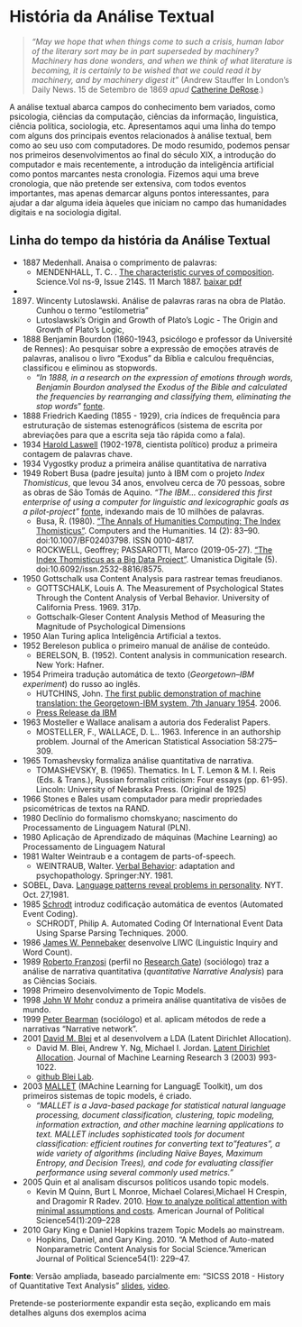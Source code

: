 # História da Análise Textual
  
  > _“May we hope that when things come to such a crisis, human labor of the literary sort may be in part superseded by machinery? Machinery has done wonders, and when we think of what literature is becoming, it is certainly to be wished that we could read it by machinery, and by machinery digest it”_ (Andrew Stauffer In London’s Daily News.  15 de Setembro de 1869 _apud_ [Catherine DeRose](https://orderofm.com/conversation/from-victorian-novels-to-data-visualization-a-conversation-with-catherine-derose/).)

A análise textual abarca campos do conhecimento bem variados, como psicologia, ciências da computação, ciências da informação, linguística, ciência política, sociologia, etc. Apresentamos aqui uma linha do tempo com alguns dos principais eventos relacionados à análise textual, bem como ao seu uso com computadores.
De modo resumido, podemos pensar nos primeiros desenvolvimentos ao final do século XIX, a introdução do computador e mais recentemente, a introdução da inteligência artificial como pontos marcantes nesta cronologia. Fizemos aqui uma breve cronologia, que não pretende ser extensiva, com todos eventos importantes, mas apenas demarcar alguns pontos interessantes, para ajudar a dar alguma ideia àqueles que iniciam no campo das humanidades digitais e na sociologia digital.

## Linha do tempo da história da Análise Textual
<!-- https://youtu.be/-FV5NF5E5ws?t=361 06:00-->
- 1887 Medenhall. Anaisa o comprimento de palavras:
  -  MENDENHALL, T. C. . [The characteristic curves of composition](https://science.sciencemag.org/content/ns-9/214S/237).
Science.Vol ns-9, Issue 214S. 11 March 1887. [baixar pdf](https://www.jstor.org/stable/pdf/1764604.pdf)
<!---31:15
https://heibox.uni-heidelberg.de/d/1c606b33d5/files/?p=%2FDr.%20Christof%20Sch%C3%B6ch%3A%20The%20Convergence%20of%20Quantitative%20and%20Qualitative%20Approaches%2FSch%C3%B6ch.mp4
-->
- 1897. Wincenty Lutoslawski. Análise de palavras raras na obra de Platão. Cunhou o termo "estilometria"
  - Lutoslawski's Origin and Growth of Plato's Logic - The Origin and Growth of Plato's Logic, 
- 1888 Benjamin Bourdon (1860-1943, psicólogo e professor da Université de Rennes): Ao pesquisar sobre a expressão de emoções através de palavras, analisou o livro "Exodus" da Bíblia e calculou frequências, classificou e eliminou as stopwords. 
  - "_In 1888, in a research on the expression of emotions through words, Benjamin Bourdon analysed the Exodus of the Bible and calculated the frequencies by rearranging and classifying them, eliminating the stop words_" [fonte]( https://books.google.com.br/books?id=nzMLEAAAQBAJ&pg=PA4&lpg=PA4&dq=In+1888,+in+a+research+on+the+expression+of+emotions+through+words,+Benjamin+Bourdon+analysed+the+Exodus+of+the+Bible+and+calculated+the+frequencies+by+rearranging+and+classifying+them,+eliminating+the+stop+words&source=bl&ots=LDUsl7XepV&sig=ACfU3U0IGaiU6KIXVMvpTXGZttSDeazH7g&hl=pt-BR&sa=X&ved=2ahUKEwiF_fWJzanvAhXLILkGHXiyDSkQ6AEwAHoECAUQAw#v=onepage&q=In%201888%2C%20in%20a%20research%20on%20the%20expression%20of%20emotions%20through%20words%2C%20Benjamin%20Bourdon%20analysed%20the%20Exodus%20of%20the%20Bible%20and%20calculated%20the%20frequencies%20by%20rearranging%20and%20classifying%20them%2C%20eliminating%20the%20stop%20words&f=false).
- 1888 Friedrich Kaeding (1855 - 1929), cria índices de frequência para estruturação de sistemas estenográficos (sistema de escrita por abreviações para que a escrita seja tão rápida como a fala).
- 1934 [Harold Laswell](https://www.britannica.com/biography/Harold-Lasswell) (1902-1978, cientista político) produz a primeira contagem de palavras chave.
- 1934 Vygostky produz a primeira análise quantitativa de narrativa
- 1949 Robert Busa (padre jesuíta) junto à IBM com o projeto _Index Thomisticus_, que levou 34 anos, envolveu cerca de 70 pessoas, sobre as obras de São Tomás de Aquino.
_"The IBM... considered this first enterprise of using a computer for linguistic and lexicographic goals as a pilot-project"_ [fonte](https://www.jstor.org/stable/23576117?seq=1), indexando mais de 10 milhões de palavras.
    - Busa, R. (1980). ["The Annals of Humanities Computing: The Index Thomisticus"](https://www.jstor.org/stable/30207304?seq=1). Computers and the Humanities. 14 (2): 83–90. doi:10.1007/BF02403798. ISSN 0010-4817.
    - ROCKWELL, Geoffrey; PASSAROTTI, Marco (2019-05-27). ["The Index Thomisticus as a Big Data Project"](https://umanisticadigitale.unibo.it/article/view/8575). Umanistica Digitale (5). doi:10.6092/issn.2532-8816/8575.
- 1950 Gottschalk usa Content Analysis para rastrear temas freudianos. 
    - GOTTSCHALK, Louis A. The Measurement of Psychological States Through the Content Analysis of Verbal Behavior. University of California Press. 1969. 317p.
    - Gottschalk-Gleser Content Analysis Method of Measuring the Magnitude of Psychological Dimensions
- 1950 Alan Turing aplica Inteligência Artificial a textos.
- 1952 Bereleson publica o primeiro manual de análise de conteúdo. 
    - BERELSON, B. (1952). Content analysis in communication research. New York: Hafner. <!--        - listing 17 types of application of content analysis         - quantitative/qualitative studies-->
<!-- - 1954 Guiraud. Vocabulary.Interessado na ruiqueza de palavras-->
- 1954 Primeira tradução automática de texto (_Georgetown–IBM experiment_) do russo ao inglês.
    - HUTCHINS, John. [The first public demonstration of machine translation: the Georgetown-IBM system, 7th January 1954](http://www.hutchinsweb.me.uk/GU-IBM-2005.pdf). 2006.
    - [Press Release da IBM](https://www.ibm.com/ibm/history/exhibits/701/701_translator.html)
- 1963 Mosteller e Wallace analisam a autoria dos Federalist Papers.
    - MOSTELLER, F., WALLACE, D. L.. 1963. Inference in an authorship problem. Journal of the American Statistical Association 58:275–309. 
- 1965 Tomashevsky formaliza análise quantitativa de narrativa.
    - TOMASHEVSKY, B. (1965). Thematics. In L T. Lemon & M. I. Reis (Eds. & Trans.), Russian formalist criticism: Four essays (pp. 61-95). Lincoln: University of Nebraska Press. (Original de 1925)
- 1966 Stones e Bales usam computador para medir propriedades psicométricas de textos na RAND.
- 1980 Declínio do formalismo chomskyano; nascimento do Processamento de Linguagem Natural (PLN).
- 1980 Aplicação de Aprendizado de máquinas (Machine Learning) ao Processamento de Linguagem Natural
- 1981 Walter Weintraub e a contagem de parts-of-speech.
    - WEINTRAUB, Walter. [Verbal Behavior](https://archive.org/details/verbalbehaviorad0000wein): adaptation and psychopathology. Springer:NY. 1981.
- SOBEL, Dava. [Language patterns reveal problems in personality](https://www.nytimes.com/1981/10/27/science/language-patterns-reveal-problems-in-personality.html). NYT. Oct. 27,1981.
- 1985 [Schrodt](https://www.researchgate.net/profile/Philip-Schrodt-2) introduz codificação automática de eventos (Automated Event Coding).
    - SCHRODT, Philip A. Automated Coding Of International Event Data Using Sparse Parsing Techniques. 2000.
- 1986 [James W. Pennebaker](https://liberalarts.utexas.edu/psychology/faculty/pennebak) desenvolve LIWC (Linguistic Inquiry and Word Count).
- 1989 [Roberto Franzosi](http://sociology.emory.edu/home/people/faculty/franzosi-roberto.html) (perfil no [Research Gate](https://www.researchgate.net/profile/Roberto-Franzosi)) (sociólogo) traz a análise de narrativa quantitativa (_quantitative Narrative Analysis_) para as Ciências Sociais.
- 1998 Primeiro desenvolvimento de Topic Models.
- 1998 [John W Mohr](https://ucsb.academia.edu/JohnMohr) conduz a primeira análise quantitativa de visões de mundo.
- 1999 [Peter Bearman](https://sociology.columbia.edu/content/peter-bearman) (sociólogo) et al. aplicam métodos de rede a narrativas "Narrative network".
- 2001 [David M. Blei](http://www.cs.columbia.edu/~blei/topicmodeling.html) et al desenvolvem a LDA (Latent Dirichlet Allocation).
    - David M. Blei, Andrew Y. Ng, Michael I. Jordan. [Latent Dirichlet Allocation](http://www.cs.columbia.edu/~blei/papers/BleiNgJordan2003.pdf). Journal of Machine Learning Research 3 (2003) 993-1022.
    - [github Blei Lab ](https://github.com/Blei-Lab).
- 2003 [MALLET](http://mallet.cs.umass.edu/) (MAchine Learning for LanguagE Toolkit), um dos primeiros sistemas de topic models, é criado.
    - _"MALLET is a Java-based package for statistical natural language processing, document classification, clustering, topic modeling, information extraction, and other machine learning applications to text. MALLET includes sophisticated tools for document classification: efficient routines for converting text to "features", a wide variety of algorithms (including Naïve Bayes, Maximum Entropy, and Decision Trees), and code for evaluating classifier performance using several commonly used metrics."_
- 2005 Quin et al analisam discursos políticos usando topic models.
    - Kevin M Quinn, Burt L Monroe, Michael Colaresi,Michael H Crespin, and Dragomir R Radev. 2010. [How to analyze political attention with minimal assumptions and costs](https://onlinelibrary.wiley.com/doi/abs/10.1111/j.1540-5907.2009.00427.x). American Journal of Political Science54(1):209–228
- 2010 Gary King e Daniel Hopkins trazem Topic Models ao mainstream.
    - Hopkins, Daniel, and Gary King. 2010. “A Method of Auto-mated Nonparametric Content Analysis for Social Science.”American Journal of Political Science54(1): 229–47.
    
<!-- - 2010 Ferramentas para Workshop textual em Washington -->
**Fonte**: Versão ampliada, baseado parcialmente em: "SICSS 2018 - History of Quantitative Text Analysis" 
[slides](https://sicss.io/2019/materials/day3-text-analysis/history-text-analysis/Introduction_to_Text_as_Data.html#/6), 
[video](https://youtu.be/-FV5NF5E5ws?t=361).


::: {.infobox .history data-latex="{history}"}
Pretende-se posteriormente expandir esta seção, explicando em mais detalhes alguns dos exemplos acima
:::

<!--
# História da análise textual

## História da análise textual: Técnicas antes do uso de computadores



information overload, infodemia. 

stenografia

## História da análise textual: Análise Textual com auxílio de computadores

projeto: a questão da relação entre educação e conspiração. No geral, há relação, mas áreas?

### O problema das "digitais linguísticas" (_linguistic fingerprint_)

Mosteller, F., and D. L. Wallace. 1963. Inference in an authorship problem. Journal of the American Statistical Association 58:275–309. 

 ###################  
# Classificação de textos
Text Classification
Geralmente, há tipos 3 tipos de categorias: conteúdo, sentimento e autoria.

---
Weintraub
https://www.nytimes.com/1981/10/27/science/language-patterns-reveal-problems-in-personality.html
mpulsive individuals, who plan decisions poorly and then reverse themselves as soon as they take action, have been shown to overuse the verbal constructions ''but,'' ''although'' and ''nevertheless.''
Dr. Weintraub reached these conclusions after studying speech samples from some 250 individuals 5 to 85 years old, including both normal subjects and groups of hospitalized psychiatric patients classified as impulsives, delusionals, depressives, compulsives and alcoholics. His book ''Verbal Behavior,'' published this year by the Springer Publishing Company, describes how he approached the relationship of speech to other forms of behavior through these experiments. Proof Was Lacking
---

# Similaridade de textos
São ferramentas não supervisionadas.

## História da análise textual: A inteligência artificial, machine learning

---
Representing a strong link between research in Humanities and the incorporation of methods and tools of Digital Technologies, the term “Digital Humanities” was coined internationally just over a decade ago. Apparently, it was first used by John Unsworth, an American university professor, in 2002, but it was the publication of the book Companion to Digital Humanities, in 2004, that marked the beginning of its large-scale use.
https://dghumanity.wordpress.com/category/digital-humanities/what-is-it/
-->
